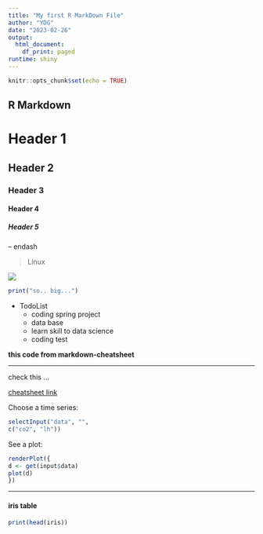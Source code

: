 ```yaml
---
title: "My first R MarkDown File"
author: "YDG"
date: "2023-02-26"
output:
  html_document:
    df_print: paged
runtime: shiny
---
```


```r
knitr::opts_chunk$set(echo = TRUE)
```

## R Markdown

# Header 1

## Header 2

### Header 3

#### Header 4

##### Header 5

-- endash

> Linux

![](https://upload.wikimedia.org/wikipedia/commons/thumb/3/35/Tux.svg/800px-Tux.svg.png)

```r
print("so.. big...")

```

-   TodoList
    -   coding spring project
    -   data base
    -   learn skill to data science
    -   coding test

**this code from markdown-cheatsheet**

------------------------------------------------------------------------

check this ...

[cheatsheet link](https://www.rstudio.com/wp-content/uploads/2015/02/rmarkdown-cheatsheet.pdf)

Choose a time series:

```r
selectInput("data", "",
c("co2", "lh"))
```

See a plot:

```r
renderPlot({
d <- get(input$data)
plot(d)
})
```

------------------------------------------------------------------------

#### iris table

```r
print(head(iris))
```
